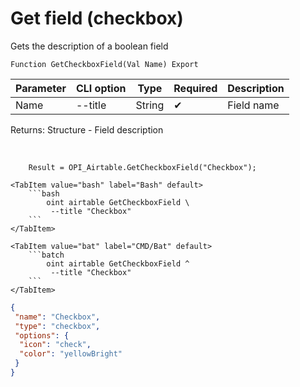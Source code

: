 ﻿---
sidebar_position: 6
description: Get field (checkbox) and other functions to work with Airtable in the Open Integration Package, a free open-source integration library for 1C:Enterprise 8, OneScript and CLI
keywords: [1C, 1С, 1С:Enterprise, 1С:Enterprise 8.3, API, Integration, Services, Exchange, OneScript, CLI, Airtable]
---


# Get field (checkbox)
 Gets the description of a boolean field



`Function GetCheckboxField(Val Name) Export`

  | Parameter | CLI option | Type | Required | Description |
  |-|-|-|-|-|
  | Name | --title | String | &#x2714; | Field name |

  
  Returns:  Structure - Field description

<br/>



```bsl title="1C:Enterprise/OneScript code example"
    Result = OPI_Airtable.GetCheckboxField("Checkbox");
```
 

 <Tabs>
  
    <TabItem value="bash" label="Bash" default>
        ```bash
            oint airtable GetCheckboxField \
             --title "Checkbox"
        ```
    </TabItem>
  
    <TabItem value="bat" label="CMD/Bat" default>
        ```batch
            oint airtable GetCheckboxField ^
             --title "Checkbox"
        ```
    </TabItem>
</Tabs>


```json title="Result"
{
 "name": "Checkbox",
 "type": "checkbox",
 "options": {
  "icon": "check",
  "color": "yellowBright"
 }
}
```
